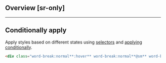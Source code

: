 ## Overview [sr-only]
<Overview/>

---

## Conditionally apply
Apply styles based on different states using [selectors](/guide/state-selectors) and [applying conditionally](/guide/applying-conditionally).
```html
<div class="word-break:normal**:hover** word-break:normal**@sm** word-break:normal**@dark** word-break:normal**@print**">…</div>
```

